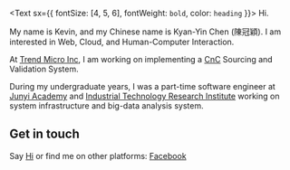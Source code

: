
<Text sx={{ fontSize: [4, 5, 6], fontWeight: `bold`, color: `heading` }}>
  Hi.
</Text>

My name is Kevin, and my Chinese name is Kyan-Yin Chen (陳冠穎). I am interested in Web, Cloud, and Human-Computer Interaction. 

At [Trend Micro Inc](https://www.trendmicro.com/en_us/), 
I am working on implementing a [CnC](https://en.wikipedia.org/wiki/Botnet#Command_and_control) Sourcing and Validation System.

During my undergraduate years, I was a part-time software engineer at [Junyi Academy](https://www.junyiacademy.org/) and [Industrial Technology Research Institute](https://www.itri.org.tw/eng/) working on
system infrastructure and big-data analysis system.


## Get in touch

Say [Hi](me@kevchentw.com) or find me on other platforms: [Facebook](https://www.facebook.com/kevchentw)